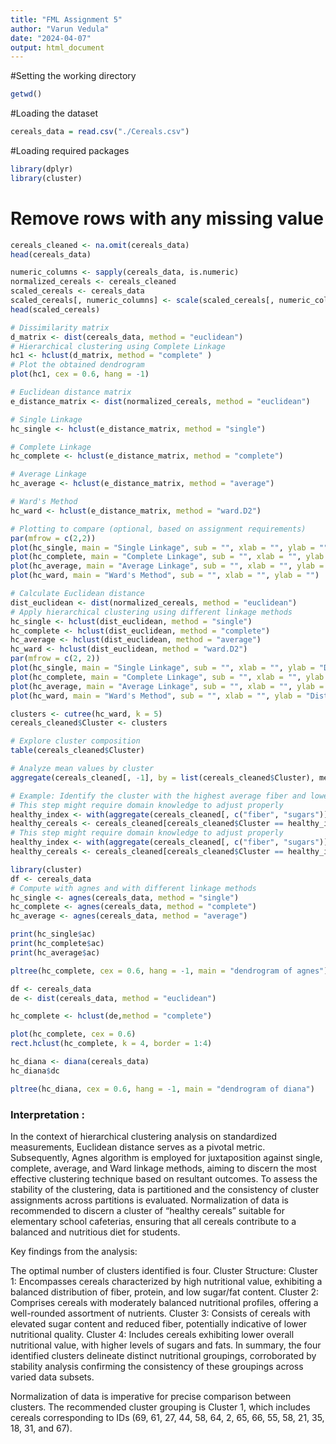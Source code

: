 ```yaml
---
title: "FML Assignment 5"
author: "Varun Vedula"
date: "2024-04-07"
output: html_document
---
```


#Setting the working directory
```r
getwd() 
```

#Loading the dataset
```r
cereals_data = read.csv("./Cereals.csv")
```

#Loading required packages
```r
library(dplyr)
library(cluster)
```

# Remove rows with any missing value
```r
cereals_cleaned <- na.omit(cereals_data)
head(cereals_data)
```


```r
numeric_columns <- sapply(cereals_data, is.numeric)
normalized_cereals <- cereals_cleaned
scaled_cereals <- cereals_data
scaled_cereals[, numeric_columns] <- scale(scaled_cereals[, numeric_columns])
head(scaled_cereals)
```


```r
# Dissimilarity matrix
d_matrix <- dist(cereals_data, method = "euclidean")
# Hierarchical clustering using Complete Linkage
hc1 <- hclust(d_matrix, method = "complete" )
# Plot the obtained dendrogram
plot(hc1, cex = 0.6, hang = -1)
```

```r
# Euclidean distance matrix
e_distance_matrix <- dist(normalized_cereals, method = "euclidean")

# Single Linkage
hc_single <- hclust(e_distance_matrix, method = "single")

# Complete Linkage
hc_complete <- hclust(e_distance_matrix, method = "complete")

# Average Linkage
hc_average <- hclust(e_distance_matrix, method = "average")

# Ward's Method
hc_ward <- hclust(e_distance_matrix, method = "ward.D2")

# Plotting to compare (optional, based on assignment requirements)
par(mfrow = c(2,2))
plot(hc_single, main = "Single Linkage", sub = "", xlab = "", ylab = "")
plot(hc_complete, main = "Complete Linkage", sub = "", xlab = "", ylab = "")
plot(hc_average, main = "Average Linkage", sub = "", xlab = "", ylab = "")
plot(hc_ward, main = "Ward's Method", sub = "", xlab = "", ylab = "")
```

```r
# Calculate Euclidean distance
dist_euclidean <- dist(normalized_cereals, method = "euclidean")
# Apply hierarchical clustering using different linkage methods
hc_single <- hclust(dist_euclidean, method = "single")
hc_complete <- hclust(dist_euclidean, method = "complete")
hc_average <- hclust(dist_euclidean, method = "average")
hc_ward <- hclust(dist_euclidean, method = "ward.D2")
par(mfrow = c(2, 2))
plot(hc_single, main = "Single Linkage", sub = "", xlab = "", ylab = "Distance")
plot(hc_complete, main = "Complete Linkage", sub = "", xlab = "", ylab = "Distance")
plot(hc_average, main = "Average Linkage", sub = "", xlab = "", ylab = "Distance")
plot(hc_ward, main = "Ward's Method", sub = "", xlab = "", ylab = "Distance")
```

```r
clusters <- cutree(hc_ward, k = 5)
cereals_cleaned$Cluster <- clusters

# Explore cluster composition
table(cereals_cleaned$Cluster)

# Analyze mean values by cluster
aggregate(cereals_cleaned[, -1], by = list(cereals_cleaned$Cluster), mean)
```

```r
# Example: Identify the cluster with the highest average fiber and lowest average sugar
# This step might require domain knowledge to adjust properly
healthy_index <- with(aggregate(cereals_cleaned[, c("fiber", "sugars")], by = list(cereals_cleaned$Cluster), mean), which.max(fiber - sugars))
healthy_cereals <- cereals_cleaned[cereals_cleaned$Cluster == healthy_index, ]# Example: Identify the cluster with the highest average fiber and lowest average sugar
# This step might require domain knowledge to adjust properly
healthy_index <- with(aggregate(cereals_cleaned[, c("fiber", "sugars")], by = list(cereals_cleaned$Cluster), mean), which.max(fiber - sugars))
healthy_cereals <- cereals_cleaned[cereals_cleaned$Cluster == healthy_index, ]
```

```r
library(cluster)
df <- cereals_data
# Compute with agnes and with different linkage methods
hc_single <- agnes(cereals_data, method = "single")
hc_complete <- agnes(cereals_data, method = "complete")
hc_average <- agnes(cereals_data, method = "average")
```

```r
print(hc_single$ac)
print(hc_complete$ac)
print(hc_average$ac)
```

```r
pltree(hc_complete, cex = 0.6, hang = -1, main = "dendrogram of agnes")
```

```r
df <- cereals_data
de <- dist(cereals_data, method = "euclidean")
```
```r
hc_complete <- hclust(de,method = "complete")
```

```r
plot(hc_complete, cex = 0.6)
rect.hclust(hc_complete, k = 4, border = 1:4)
```
```r
hc_diana <- diana(cereals_data)
hc_diana$dc
```
```r
pltree(hc_diana, cex = 0.6, hang = -1, main = "dendrogram of diana")
```

### Interpretation :
In the context of hierarchical clustering analysis on standardized measurements, Euclidean distance serves as a pivotal metric. Subsequently, Agnes algorithm is employed for juxtaposition against single, complete, average, and Ward linkage methods, aiming to discern the most effective clustering technique based on resultant outcomes. To assess the stability of the clustering, data is partitioned and the consistency of cluster assignments across partitions is evaluated. Normalization of data is recommended to discern a cluster of "healthy cereals" suitable for elementary school cafeterias, ensuring that all cereals contribute to a balanced and nutritious diet for students.

Key findings from the analysis:

The optimal number of clusters identified is four.
Cluster Structure:
Cluster 1: Encompasses cereals characterized by high nutritional value, exhibiting a balanced distribution of fiber, protein, and low sugar/fat content.
Cluster 2: Comprises cereals with moderately balanced nutritional profiles, offering a well-rounded assortment of nutrients.
Cluster 3: Consists of cereals with elevated sugar content and reduced fiber, potentially indicative of lower nutritional quality.
Cluster 4: Includes cereals exhibiting lower overall nutritional value, with higher levels of sugars and fats.
In summary, the four identified clusters delineate distinct nutritional groupings, corroborated by stability analysis confirming the consistency of these groupings across varied data subsets.

Normalization of data is imperative for precise comparison between clusters. The recommended cluster grouping is Cluster 1, which includes cereals corresponding to IDs (69, 61, 27, 44, 58, 64, 2, 65, 66, 55, 58, 21, 35, 18, 31, and 67).
